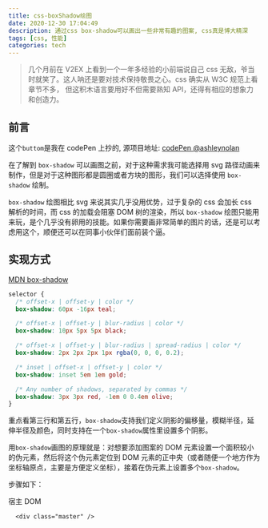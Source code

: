 ```yaml
---
title: css-boxShadow绘图
date: 2020-12-30 17:04:49
description: 通过css box-shadow可以画出一些非常有趣的图案, css真是博大精深
tags: [css, 性能]
categories: tech
---
```


> 几个月前在 V2EX 上看到一个一年多经验的小前端说自己 css 无敌，爷当时就笑了。这人呐还是要对技术保持敬畏之心。css 确实从 W3C 规范上看章节不多， 但这积木语言要用好不但需要熟知 API，还得有相应的想象力和创造力。

## 前言


<div align="center">
  <DemoBtn />
</div>

这个`buttom`是我在 codePen 上抄的, 源项目地址: [codePen @ashleynolan](https://codepen.io/ashleynolan/pen/wBppKz)

在了解到 `box-shadow` 可以画图之前，对于这种需求我可能选择用 svg 路径动画来制作，但是对于这种图形都是圆圈或者方块的图形，我们可以选择使用 `box-shadow` 绘制。

`box-shadow` 绘图相比 svg 来说其实几乎没用优势，过于复杂的 css 会加长 css 解析的时间，而 css 的加载会阻塞 DOM 树的渲染，所以 `box-shadow` 绘图只能用来玩，是个几乎没有卵用的技能。如果你需要画非常简单的图片的话，还是可以考虑用这个，顺便还可以在同事小伙伴们面前装个逼。

## 实现方式

[MDN box-shadow](https://developer.mozilla.org/en-US/docs/Web/CSS/box-shadow)

```css
selector {
  /* offset-x | offset-y | color */
  box-shadow: 60px -16px teal;

  /* offset-x | offset-y | blur-radius | color */
  box-shadow: 10px 5px 5px black;

  /* offset-x | offset-y | blur-radius | spread-radius | color */
  box-shadow: 2px 2px 2px 1px rgba(0, 0, 0, 0.2);

  /* inset | offset-x | offset-y | color */
  box-shadow: inset 5em 1em gold;

  /* Any number of shadows, separated by commas */
  box-shadow: 3px 3px red, -1em 0 0.4em olive;
}
```

重点看第三行和第五行，`box-shadow`支持我们定义阴影的偏移量，模糊半径，延伸半径及颜色，同时支持在一个`box-shadow`属性里设置多个阴影。

用`box-shadow`画图的原理就是：对想要添加图案的 DOM 元素设置一个面积较小的伪元素，然后将这个伪元素定位到 DOM 元素的正中央（或者随便一个地方作为坐标轴原点，主要是方便定义坐标），接着在伪元素上设置多个`box-shadow`。

步骤如下：

宿主 DOM

```
  <div class="master" />
```

